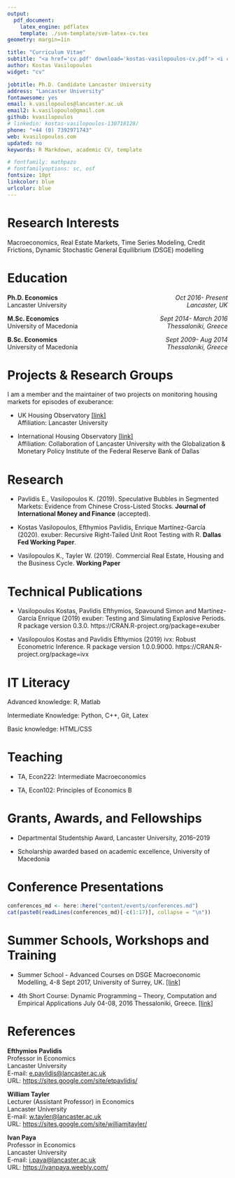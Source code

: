 ```yaml
---
output:
  pdf_document:
    latex_engine: pdflatex
    template: ./svm-template/svm-latex-cv.tex
geometry: margin=1in

title: "Curriculum Vitae"
subtitle: "<a href='cv.pdf' download='kostas-vasilopoulos-cv.pdf'> <i class='fa fa-download'></i> Download <br> </a>"
author: Kostas Vasilopoulos
widget: "cv"

jobtitle: Ph.D. Candidate Lancaster University
address: "Lancaster University"
fontawesome: yes
email: k.vasilopoulos@lancaster.ac.uk
email2: k.vasilopoulo@gmail.com
github: kvasilopoulos
# linkedin: kostas-vasilopoulos-130718128/
phone: "+44 (0) 7392971743"
web: kvasilopoulos.com
updated: no
keywords: R Markdown, academic CV, template

# fontfamily: mathpazo
# fontfamilyoptions: sc, osf
fontsize: 10pt
linkcolor: blue
urlcolor: blue
---
```


# Research Interests 

Macroeconomics, Real Estate Markets, Time  Series Modeling, Credit Frictions, Dynamic Stochastic General Equilibrium (DSGE) modelling

<!--- Education --->

# Education 

\vspace{2mm}

  **Ph.D. Economics** \hfill <span style = "float:right;">  *Oct 2016- Present* </span> \newline <br>
  Lancaster University  \hfill <span style = "float:right;"> *Lancaster, UK* </span>

  **M.Sc. Economics**  \hfill  <span style = "float:right;"> *Sept 2014- March 2016* </span> \newline <br>
  University of Macedonia  \hfill <span style = "float:right;"> *Thessaloniki, Greece* </span>

  **B.Sc. Economics**  \hfill  <span style = "float:right;"> *Sept 2009- Aug 2014* </span> \newline <br>
  University of Macedonia \hfill <span style = "float:right;"> *Thessaloniki, Greece* </span>

<!--- Projects --->

# Projects & Research Groups

I am a member and the maintainer of two projects on monitoring housing markets for episodes of exuberance:

* UK Housing Observatory [[link]](uk.housing-observatory.com) \newline <br>
    Affiliation: Lancaster University

* International Housing Observatory [[link]](int.housing-observatory.com) \newline <br>
    Affiliation: Collaboration of Lancaster University with the Globalization & Monetary Policy Institute of the Federal Reserve Bank of Dallas
  
<!--- Research --->

# Research

* Pavlidis E., Vasilopoulos K. (2019). Speculative Bubbles in Segmented Markets: Evidence from Chinese Cross-Listed Stocks. **Journal of International Money and Finance** (accepted).

*  Kostas Vasilopoulos, Efthymios Pavlidis, Enrique Martínez-García (2020). exuber: Recursive Right-Tailed Unit Root Testing with R. **Dallas Fed Working Paper**.

* Vasilopoulos K., Tayler W. (2019). Commercial Real Estate, Housing and the Business Cycle. **Working Paper**

<!--- Technical Publications --->

# Technical Publications

*   Vasilopoulos Kostas, Pavlidis Efthymios, Spavound Simon and Martínez-García Enríque (2019) exuber: Testing and Simulating Explosive Periods. R package version 0.3.0. https://CRAN.R-project.org/package=exuber

*   Vasilopoulos Kostas and Pavlidis Efthymios (2019) ivx: Robust Econometric Inference. R package version 1.0.0.9000. https://CRAN.R-project.org/package=ivx

<!--- IT Literacy --->

# IT Literacy

Advanced knowledge:  R, Matlab

Intermediate Knowledge: Python, C++, Git, Latex

Basic knowledge: HTML/CSS

<!--- Teaching --->

# Teaching 

 * TA, Econ222: Intermediate Macroeconomics 
 
 * TA, Econ102: Principles of Economics B
 
# Grants, Awards, and Fellowships

* Departmental Studentship Award, Lancaster University, 2016–2019

* Scholarship awarded based on academic excellence, University of Macedonia

<!--- Conferences --->

# Conference Presentations

```r
conferences_md <- here::here("content/events/conferences.md")
cat(paste0(readLines(conferences_md)[-c(1:17)], collapse = "\n"))
```

<!-- ## 2019 -->

<!--   * Lancaster PhD Summer School on Applied Macroeconometrics, Lancaster, September, 2019 -->

<!--   * 3rd Annual International Conference on Macroeconomic Analysis and International Finance, Rethymno, May, 2019 -->

<!--   * North West Social Sciences Doctoral Training Partnership, Lancaster University, Lancaster, May, 2019 -->

<!--   * 5th International Conference on Applied Theory, Macro and Empirical Finance, -->
<!-- University of Macedonia, Thessaloniki, April 2019 -->

<!-- ## 2018 -->

<!--   * The 12th International Conference on Computational and Financial Econometrics , University of Pisa, Pisa, 14-16 December 2018. -->

<!--   * 4th International Conference on Applied Theory, Macro and Empirical Finance, University of Macedonia, Thessaloniki, April, 2018 -->

<!--   * North West Social Sciences Doctoral Training Partnership The University of Manchester, Manchester, May, 2018 -->

<!-- ## 2017 -->

<!--   * 3rd International Conference on Applied Theory, Macro and Empirical Finance, University of Macedonia, Thessaloniki, April, 2017 -->


<!--- Events --->

# Summer Schools, Workshops and Training

* Summer School -  Advanced Courses on DSGE Macroeconomic Modelling, 4-8 Sept 2017, University of Surrey, UK. [[link]](https://www.surrey.ac.uk/events/20180903-foundations-and-advanced-courses-dsge-macroeconomic-modelling-and-conference-summer)

* 4th Short Course: Dynamic Programming – Theory, Computation and Empirical Applications 
July 04-08, 2016 Thessaloniki, Greece. [[link]](http://sce2016.uom.gr/)

<!--- References --->

# References

**Efthymios Pavlidis** \newline <br>
Professor in Economics \newline <br>
Lancaster University \newline <br>
E-mail: [e.pavlidis@lancaster.ac.uk](e.pavlidis@lancaster.ac.uk) \newline <br>
URL: [https://sites.google.com/site/etpavlidis/](https://sites.google.com/site/etpavlidis/)

**William Tayler** \newline <br>
Lecturer (Assistant Professor) in Economics \newline <br>
Lancaster University \newline <br>
E-mail: [w.tayler@lancaster.ac.uk](w.tayler@lancaster.ac.uk) \newline <br>
URL: [https://sites.google.com/site/williamjtayler/](https://sites.google.com/site/williamjtayler/)   

**Ivan Paya** \newline <br>
Professor in Economics \newline <br>
Lancaster University \newline <br>
E-mail: [i.paya@lancaster.ac.uk](i.paya@lancaster.ac.uk) \newline <br>
URL: [https://ivanpaya.weebly.com/](https://ivanpaya.weebly.com/) 